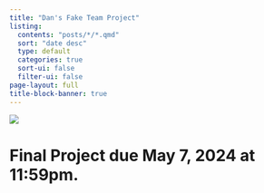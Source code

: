 ```yaml
---
title: "Dan's Fake Team Project"
listing:
  contents: "posts/*/*.qmd"
  sort: "date desc"
  type: default
  categories: true
  sort-ui: false
  filter-ui: false
page-layout: full
title-block-banner: true
---
```


![](images/data-science.png)

# Final Project due May 7, 2024 at 11:59pm.
